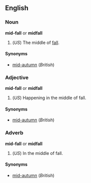 ==English==
===Noun===
'''mid-fall''' or '''midfall'''

#(''US'') The middle of [[fall]].

====Synonyms====
*[[mid-autumn]] (''British'')

===Adjective===
'''mid-fall''' or '''midfall'''

#(''US'') Happening in the middle of fall.

====Synonyms====
*[[mid-autumn]] (''British'')

===Adverb===
'''mid-fall''' or '''midfall'''

#(''US'') In the middle of fall.

====Synonyms====
*[[mid-autumn]] (''British'')